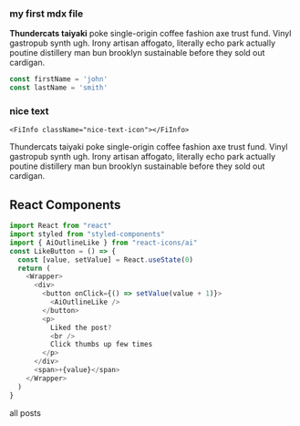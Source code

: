 


<section className="mdx-page">

### my first mdx file

**Thundercats taiyaki** poke single-origin coffee fashion axe trust fund. Vinyl gastropub synth ugh. Irony artisan affogato, literally echo park actually poutine distillery man bun brooklyn sustainable before they sold out cardigan.

<div className="code">

```js
const firstName = 'john'
const lastName = 'smith'
```
</div>

  

 <div className="nice-text">

   <h3>nice text</h3>
    
    <FiInfo className="nice-text-icon"></FiInfo>
   
       
   Thundercats taiyaki poke single-origin coffee fashion axe trust fund. Vinyl gastropub synth ugh. Irony artisan affogato, literally echo park actually poutine distillery man bun brooklyn sustainable before they sold out cardigan.

    
</div>



<h2>React Components</h2>
<Counter />

<div className="code">

```js
import React from "react"
import styled from "styled-components"
import { AiOutlineLike } from "react-icons/ai"
const LikeButton = () => {
  const [value, setValue] = React.useState(0)
  return (
    <Wrapper>
      <div>
        <button onClick={() => setValue(value + 1)}>
          <AiOutlineLike />
        </button>
        <p>
          Liked the post?
          <br />
          Click thumbs up few times
        </p>
      </div>
      <span>+{value}</span>
    </Wrapper>
  )
}

```
</div>

<LikeButton />


<Link to="/posts" className="btn center-btn">
    all posts
 </Link>

</section>




